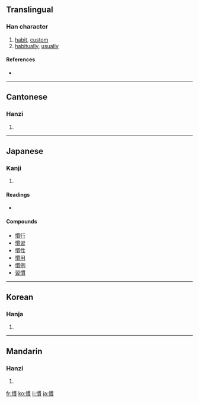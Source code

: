 {{see|惯}}
==Translingual==

===Han character===
{{Han char|rn=61|rad=心|as=11|sn=14|four=9708<sub>6</sub>|canj=心田十金 (PWJC)|ids=⿰[[忄]][[貫]]}}

# [[habit]], [[custom]]
# [[habitually]], [[usually]]

====References====
* {{Han ref|kx=0399.130|dkj=11111|dj=0739.010|hdz=42349.010|uh=6163|ud=24931|bh=BA44|bd=47684}}

----

==Cantonese==

===Hanzi===
{{yue-hanzi|jyut=|y=gwaan3}}

# {{defn|Cantonese}}

----

==Japanese==

===Kanji===
{{ja-kanji|grade=5|rs=心11}}

# {{defn|Japanese}}

====Readings====
* {{ja-readings|on=[[かん]] (kan)|kun=[[なれる]] (nareru), [[ならわし]] (narawashi), [[ならす]] (narasu)}}

====Compounds====
* [[慣行]]
* [[慣習]]
* [[慣性]]
* [[慣用]]
* [[慣例]]
* [[習慣]]

----

==Korean==

===Hanja===
{{ko-hanja|hangeul=관|eumhun=|rv=gwan|mr=kwan|y=kwan}}

# {{defn|Korean}}

----

==Mandarin==

===Hanzi===
{{cmn-hanzi|sim=惯|pin=[[guàn]] ([[guan4]])|wg=kuan<sup>4</sup>}}

# {{defn|Mandarin}}

[[fr:慣]]
[[ko:慣]]
[[li:慣]]
[[ja:慣]]